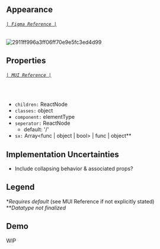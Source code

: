 

<Meta title='Components/Breadcrumbs' />

## Appearance
###### [`| Figma Reference |`](https://www.figma.com/file/P38agSWlZGpxD68uQdcRmp/Tarka-kit?node-id=2301%3A139866)
![2911ff996a3ff06ff70e9e5fc3ed4d99](https://user-images.githubusercontent.com/77284270/185225460-250a30d4-2c3b-4042-9b62-c6e16da9ab0a.png)

## Properties
###### [`| MUI Reference |`](https://mui.com/material-ui/api/breadcrumbs/)
<br/>

* `children:` ReactNode
* `classes:` object
* `component:` elementType
* `seperator:` ReactNode
   * default: '/'
* `sx:` Array<func | object | bool> | func | object\*\*

## Implementation Uncertainties
* Include collapsing behavior & associated props?

## Legend
\**Requires default* (see MUI Reference if not explicitly stated)<br/>
\*\**Datatype not finalized*

## Demo

<Canvas>
    <Story name='WIP'>
        <div> WIP </div>
    </Story>
</Canvas>